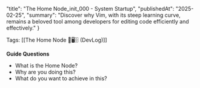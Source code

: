   "title": "The Home Node_init_000 - System Startup",
  "publishedAt": "2025-02-25",
  "summary": "Discover why Vim, with its steep learning curve, remains a beloved tool among developers for editing code efficiently and effectively."
}

Tags: [[The Home Node 🏡🖥️🗄️ (DevLog)]]

**Guide Questions**

- What is the Home Node?
- Why are you doing this?
- What do you want to achieve in this?
